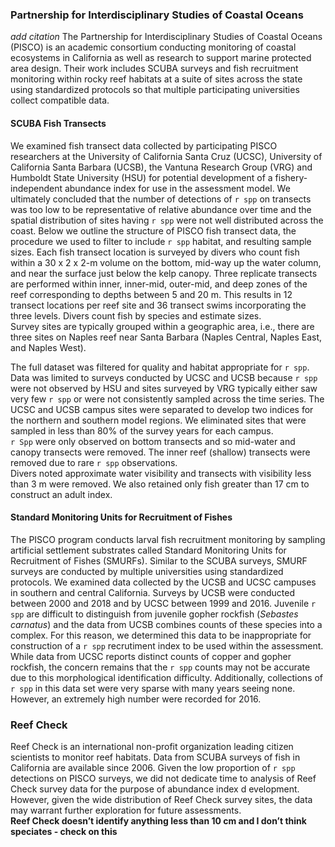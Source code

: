 ### Partnership for Interdisciplinary Studies of Coastal Oceans
*add citation*
The Partnership for Interdisciplinary Studies of Coastal Oceans (PISCO) is an 
academic consortium conducting monitoring of coastal ecosystems in California as 
well as research to support marine protected area design.  Their work includes SCUBA 
surveys and fish recruitment monitoring within rocky reef habitats at a suite of sites 
across the state using standardized protocols so that multiple participating universities 
collect compatible data. 

#### SCUBA Fish Transects
We examined fish transect data collected by participating PISCO researchers at 
the University of California Santa Cruz (UCSC), University of California Santa Barbara 
(UCSB), the Vantuna Research Group (VRG) and Humboldt State University (HSU) for potential 
development of a fishery-independent abundance index for use in the assessment model.  We 
ultimately concluded that the number of detections of `r spp` on transects was too low to 
be representative of relative abundance over time and the spatial distribution of sites
 having `r spp` were not well distributed across the coast.  Below we outline the structure 
of PISCO fish transect data, the procedure we used to filter to include `r spp` habitat,
and resulting sample sizes. Each fish transect location is surveyed by divers who count 
fish within a 30 x 2 x 2-m volume on the bottom, mid-way up the water column, and near 
the surface just below the kelp canopy.  Three replicate transects are performed within
inner, inner-mid, outer-mid, and deep zones of the reef corresponding to depths between 
5 and 20 m.  This results in 12 transect locations per reef site and 36 transect swims 
incorporating the three levels.  Divers count fish by species and estimate sizes.  
Survey sites are typically grouped within a geographic area, i.e., there are three 
sites on Naples reef near Santa Barbara (Naples Central, Naples East, and Naples West).  

The full dataset was filtered for quality and habitat appropriate for `r spp`. 
Data was limited to surveys conducted by UCSC and UCSB because `r spp` were not 
observed by HSU and sites surveyed by VRG typically either saw very few `r spp` 
or were not consistently sampled across the time series.  The UCSC and UCSB campus 
sites were separated to develop two indices for the northern and southern model regions.
We eliminated sites that were sampled in less than 80% of the survey years for each campus.  
`r Spp` were only observed on bottom transects and so mid-water and canopy transects were 
removed.  The inner reef (shallow) transects were removed due to rare `r spp` observations.  
Divers noted approximate water visibility and transects with visibility less than 3 m were 
removed.  We also retained only fish greater than 17 cm to construct an adult index.  





#### Standard Monitoring Units for Recruitment of Fishes

The PISCO program conducts larval fish recruitment monitoring by sampling 
artificial settlement substrates called Standard Monitoring Units for Recruitment
 of Fishes (SMURFs).  Similar to the SCUBA surveys, SMURF surveys are conducted by 
 multiple universities using standardized protocols.  We examined data collected by 
 the UCSB and UCSC campuses in southern and central California.  Surveys by UCSB were 
 conducted between 2000 and 2018 and by UCSC between 1999 and 2016.  Juvenile `r spp` 
 are difficult to distinguish from juvenile gopher rockfish (*Sebastes carnatus*) and the 
 data from UCSB combines counts of these species into a complex.  For this reason, 
 we determined this data to be inappropriate for construction of a `r spp` recrutiment 
 index to be used within the assessment.  While data from UCSC reports distinct counts 
 of copper and gopher rockfish, the concern remains that the `r spp` counts may not be 
 accurate due to this morphological identification difficulty.  Additionally, collections 
 of `r spp` in this data set were very sparse with many years seeing none.  However, 
 an extremely high number were recorded for 2016.  

### Reef Check

Reef Check is an international non-profit organization leading citizen scientists 
to monitor reef habitats.  Data from SCUBA surveys of fish in California are available 
since 2006.  Given the low proportion of `r spp` detections on PISCO surveys, we did not 
dedicate time to analysis of Reef Check survey data for the purpose of abundance index d
evelopment.  However, given the wide distribution of Reef Check survey sites, the data 
may warrant further exploration for future assessments.  
**Reef Check doesn't identify anything less than 10 cm and I don't think speciates - check on this**